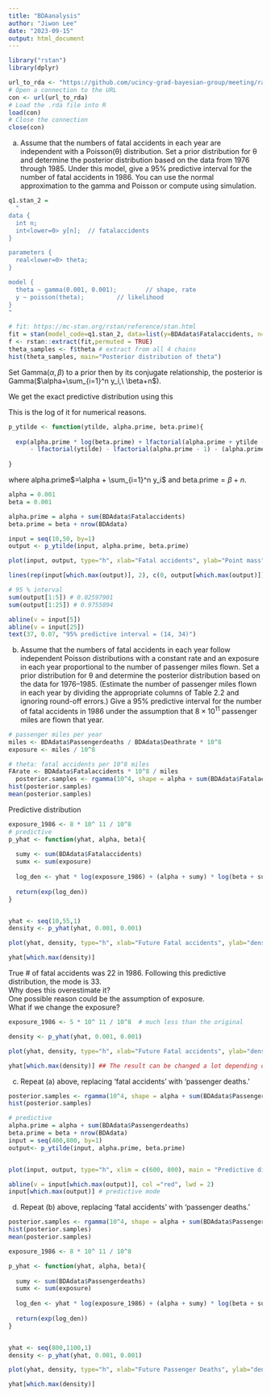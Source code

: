 ---
title: "BDAanalysis"
author: "Jiwon Lee"
date: "2023-09-15"
output: html_document
---

```{r, message=FALSE}
library("rstan") 
library(dplyr)

url_to_rda <- "https://github.com/ucincy-grad-bayesian-group/meeting/raw/main/week5/BDAdata.rda"
# Open a connection to the URL
con <- url(url_to_rda)
# Load the .rda file into R
load(con)
# Close the connection
close(con)

```


(a) Assume that the numbers of fatal accidents in each year are independent with a Poisson(θ) distribution. Set a prior distribution for θ and determine the posterior distribution based on the data from 1976 through 1985. Under this model, give a 95% predictive interval for the number of fatal accidents in 1986. You can use the normal approximation to the gamma and Poisson or compute using simulation.

```{r echo = T, results = 'hide'}
q1.stan_2 =
  "
data {
  int n;               
  int<lower=0> y[n];  // fatalaccidents
}

parameters {
  real<lower=0> theta;
}

model {
  theta ~ gamma(0.001, 0.001);        // shape, rate
  y ~ poisson(theta);         // likelihood
}
"

# fit: https://mc-stan.org/rstan/reference/stan.html
fit = stan(model_code=q1.stan_2, data=list(y=BDAdata$Fatalaccidents, n=nrow(BDAdata)), iter=1000, chains = 4) # default burn-in is iterations/2 
f <- rstan::extract(fit,permuted = TRUE) 
theta_samples <- f$theta # extract from all 4 chains 
hist(theta_samples, main="Posterior distribution of theta")
```

Set Gamma($\alpha,\beta$) to a prior then by its conjugate relationship, the posterior is Gamma($\alpha+\sum_{i=1}^n y_i,\ \beta+n$).  

We get the exact predictive distribution using this
\begin{align*}
p(y'|y) &= \int p(y',\theta|y)\, d\theta\\
&= \int p(y'|\theta,y)p(\theta|y)\, d\theta\\
&= \int p(y'|\theta)p(\theta|y)\, d\theta
\end{align*}

This is the log of it for numerical reasons.
```{r}

p_ytilde <- function(ytilde, alpha.prime, beta.prime){
  
  exp(alpha.prime * log(beta.prime) + lfactorial(alpha.prime + ytilde -1 )
      - lfactorial(ytilde) - lfactorial(alpha.prime - 1) - (alpha.prime + ytilde) * log(beta.prime + 1))
  
}
```
where alpha.prime$=\alpha + \sum_{i=1}^n y_i$ and beta.prime$=\beta+n$.

```{r}
alpha = 0.001
beta = 0.001

alpha.prime = alpha + sum(BDAdata$Fatalaccidents)
beta.prime = beta + nrow(BDAdata)

input = seq(10,50, by=1)
output <- p_ytilde(input, alpha.prime, beta.prime)

plot(input, output, type="h", xlab="Fatal accidents", ylab="Point mass", main="Posterior predictive distribution", lwd=8, col="grey")

lines(rep(input[which.max(output)], 2), c(0, output[which.max(output)]), col="tomato", lwd=7)

# 95 % interval
sum(output[1:5]) # 0.02597901
sum(output[1:25]) # 0.9755894

abline(v = input[5])
abline(v = input[25])
text(37, 0.07, "95% predictive interval = (14, 34)")

```

(b) Assume that the numbers of fatal accidents in each year follow independent Poisson distributions with a constant rate and an exposure in each year proportional to the number of passenger miles flown. Set a prior distribution for θ and determine the posterior distribution based on the data for 1976–1985. (Estimate the number of passenger miles flown in each year by dividing the appropriate columns of Table 2.2 and ignoring round-off errors.) Give a 95% predictive interval for the number of fatal accidents in 1986 under the assumption that $8 \times 10^{11}$ passenger miles are flown that year.
```{r}
# passenger miles per year
miles <- BDAdata$Passengerdeaths / BDAdata$Deathrate * 10^8
exposure <- miles / 10^8

# theta: fatal accidents per 10^8 miles 
FArate <- BDAdata$Fatalaccidents * 10^8 / miles
  posterior.samples <- rgamma(10^4, shape = alpha + sum(BDAdata$Fatalaccidents), rate = beta + sum(exposure))
hist(posterior.samples)
mean(posterior.samples)
```

Predictive distribution

```{r}
exposure_1986 <- 8 * 10^ 11 / 10^8
# predictive 
p_yhat <- function(yhat, alpha, beta){
  
  sumy <- sum(BDAdata$Fatalaccidents)
  sumx <- sum(exposure)
  
  log_den <- yhat * log(exposure_1986) + (alpha + sumy) * log(beta + sumx) + lfactorial(alpha + sumy + yhat -1) - lfactorial(yhat) - lfactorial(alpha + sumy -1) - (alpha + sumy + yhat) * log(beta + sumx + exposure_1986)
  
  return(exp(log_den))
}


yhat <- seq(10,55,1)
density <- p_yhat(yhat, 0.001, 0.001)

plot(yhat, density, type="h", xlab="Future Fatal accidents", ylab="density", main="predictive distribution")

yhat[which.max(density)]
```

True # of fatal accidents was 22 in 1986.   Following this predictive distribution, the mode is 33.  
Why does this overestimate it?  
One possible reason could be the assumption of exposure.  
What if we change the exposure?  
```{r}

exposure_1986 <- 5 * 10^ 11 / 10^8  # much less than the original

density <- p_yhat(yhat, 0.001, 0.001)

plot(yhat, density, type="h", xlab="Future Fatal accidents", ylab="density", main="predictive distribution")

yhat[which.max(density)] ## The result can be changed a lot depending on the exposure.

```

(c) Repeat (a) above, replacing ‘fatal accidents’ with ‘passenger deaths.’
```{r}
posterior.samples <- rgamma(10^4, shape = alpha + sum(BDAdata$Passengerdeaths), rate = beta + nrow(BDAdata))
hist(posterior.samples)

# predictive
alpha.prime = alpha + sum(BDAdata$Passengerdeaths)
beta.prime = beta + nrow(BDAdata)
input = seq(400,800, by=1)
output<- p_ytilde(input, alpha.prime, beta.prime)


plot(input, output, type="h", xlim = c(600, 800), main = "Predictive distribution of Passenger Deaths")

abline(v = input[which.max(output)], col ="red", lwd = 2)
input[which.max(output)] # predictive mode
```


(d) Repeat (b) above, replacing ‘fatal accidents’ with ‘passenger deaths.’
```{r}
posterior.samples <- rgamma(10^4, shape = alpha + sum(BDAdata$Passengerdeaths), rate = beta + sum(exposure))
hist(posterior.samples)
mean(posterior.samples)

exposure_1986 <- 8 * 10^ 11 / 10^8

p_yhat <- function(yhat, alpha, beta){
  
  sumy <- sum(BDAdata$Passengerdeaths)
  sumx <- sum(exposure)
  
  log_den <- yhat * log(exposure_1986) + (alpha + sumy) * log(beta + sumx) + lfactorial(alpha + sumy + yhat -1) - lfactorial(yhat) - lfactorial(alpha + sumy -1) - (alpha + sumy + yhat) * log(beta + sumx + exposure_1986)
  
  return(exp(log_den))
}


yhat <- seq(800,1100,1)
density <- p_yhat(yhat, 0.001, 0.001)

plot(yhat, density, type="h", xlab="Future Passenger Deaths", ylab="density", main="predictive distribution")

yhat[which.max(density)]


```




